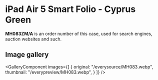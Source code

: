 
# iPad Air 5 Smart Folio - Cyprus Green

<Callout type='info' emoji='👉🏻'>**MH083ZM/A** is an order number of this case, used for search engines, auction websites and such.</Callout>

## Image gallery

<GalleryComponent
    images={[
      {
        original: "/everysource/MH083.webp",
        thumbnail: "/everypreview/MH083.webp",
      }
    ]}
  />
